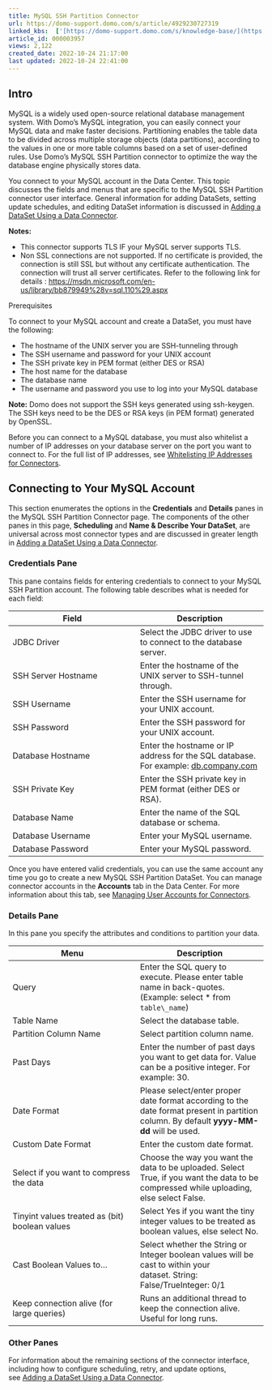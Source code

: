 ```yaml
---
title: MySQL SSH Partition Connector
url: https://domo-support.domo.com/s/article/4929230727319
linked_kbs:  ['[https://domo-support.domo.com/s/knowledge-base/](https://domo-support.domo.com/s/knowledge-base/)', '[https://domo-support.domo.com/s/](https://domo-support.domo.com/s/)', '[https://domo-support.domo.com/s/topic/0TO5w000000ZammGAC](https://domo-support.domo.com/s/topic/0TO5w000000ZammGAC)', '[https://domo-support.domo.com/s/topic/0TO5w000000ZanLGAS](https://domo-support.domo.com/s/topic/0TO5w000000ZanLGAS)', '[https://domo-support.domo.com/s/topic/0TO5w000000ZapAGAS](https://domo-support.domo.com/s/topic/0TO5w000000ZapAGAS)', '[https://domo-support.domo.com/s/article/360042926274](https://domo-support.domo.com/s/article/360042926274)', '[https://domo-support.domo.com/s/article/360043630093](https://domo-support.domo.com/s/article/360043630093)', '[https://domo-support.domo.com/s/article/360042926054](https://domo-support.domo.com/s/article/360042926054)', '[https://domo-support.domo.com/s/article/4929230727319](https://domo-support.domo.com/s/article/4929230727319)', '[https://domo-support.domo.com/s/topic/0TO5w000000ZapAGAS/partition-connectors](https://domo-support.domo.com/s/topic/0TO5w000000ZapAGAS/partition-connectors)', '[https://domo-support.domo.com/s/article/360043429933](https://domo-support.domo.com/s/article/360043429933)', '[https://domo-support.domo.com/s/article/360043429953](https://domo-support.domo.com/s/article/360043429953)', '[https://domo-support.domo.com/s/article/360042925494](https://domo-support.domo.com/s/article/360042925494)', '[https://domo-support.domo.com/s/article/4408174643607](https://domo-support.domo.com/s/article/4408174643607)', '[https://domo-support.domo.com/s/article/360043429913](https://domo-support.domo.com/s/article/360043429913)', '[https://domo-support.domo.com/s/login/](https://domo-support.domo.com/s/login/)']
article_id: 000003957
views: 2,122
created_date: 2022-10-24 21:17:00
last updated: 2022-10-24 22:41:00
---
```




Intro
-----


MySQL is a widely used open-source relational database management system. With Domo's MySQL integration, you can easily connect your MySQL data and make faster decisions. Partitioning enables the table data to be divided across multiple storage objects (data partitions), according to the values in one or more table columns based on a set of user-defined rules. Use Domo’s MySQL SSH Partition connector to optimize the way the database engine physically stores data.


You connect to your MySQL account in the Data Center. This topic discusses the fields and menus that are specific to the MySQL SSH Partition connector user interface. General information for adding DataSets, setting update schedules, and editing DataSet information is discussed in [Adding a DataSet Using a Data Connector](/s/article/360042926274 "Adding a DataSet Using a Data Connector").




 


**Notes:**


* This connector supports TLS IF your MySQL server supports TLS.
* Non SSL connections are not supported. If no certificate is provided, the connection is still SSL but without any certificate authentication. The connection will trust all server certificates. Refer to the following link for details : <https://msdn.microsoft.com/en-us/library/bb879949%28v=sql.110%29.aspx>






Prerequisites


To connect to your MySQL account and create a DataSet, you must have the following:


* The hostname of the UNIX server you are SSH-tunneling through
* The SSH username and password for your UNIX account
* The SSH private key in PEM format (either DES or RSA)
* The host name for the database
* The database name
* The username and password you use to log into your MySQL database







**Note:** Domo does not support the SSH keys generated using ssh-keygen. The SSH keys need to be the DES or RSA keys (in PEM format) generated by OpenSSL.



Before you can connect to a MySQL database, you must also whitelist a number of IP addresses on your database server on the port you want to connect to. For the full list of IP addresses, see [Whitelisting IP Addresses for Connectors](/s/article/360043630093 "Whitelisting IP Addresses for Connectors").


Connecting to Your MySQL Account
--------------------------------


This section enumerates the options in the **Credentials** and **Details** panes in the MySQL SSH Partition Connector page. The components of the other panes in this page, **Scheduling** and **Name & Describe Your DataSet**, are universal across most connector types and are discussed in greater length in [Adding a DataSet Using a Data Connector](/s/article/360042926274 "Adding a DataSet Using a Data Connector").


### Credentials Pane


This pane contains fields for entering credentials to connect to your MySQL SSH Partition account. The following table describes what is needed for each field:  




| Field | Description |
| --- | --- |
| JDBC Driver | Select the JDBC driver to use to connect to the database server. |
| SSH Server Hostname | Enter the hostname of the UNIX server to SSH-tunnel through. |
| SSH Username | Enter the SSH username for your UNIX account. |
| SSH Password | Enter the SSH password for your UNIX account. |
| Database Hostname | Enter the hostname or IP address for the SQL database. For example: [db.company.com](http://db.company.com) |
| SSH Private Key | Enter the SSH private key in PEM format (either DES or RSA). |
| Database Name | Enter the name of the SQL database or schema. |
| Database Username | Enter your MySQL username. |
| Database Password | Enter your MySQL password. |


Once you have entered valid credentials, you can use the same account any time you go to create a new MySQL SSH Partition DataSet. You can manage connector accounts in the **Accounts** tab in the Data Center. For more information about this tab, see [Managing User Accounts for Connectors](/s/article/360042926054 "Managing User Accounts for Connectors").


### Details Pane


In this pane you specify the attributes and conditions to partition your data.




| Menu | Description |
| --- | --- |
| Query | Enter the SQL query to execute. Please enter table name in back-quotes.(Example: select \* from `table\_name`) |
| Table Name | Select the database table. |
| Partition Column Name | Select partition column name. |
| Past Days | Enter the number of past days you want to get data for. Value can be a positive integer. For example: 30. |
| Date Format | Please select/enter proper date format according to the date format present in partition column. By default **yyyy-MM-dd** will be used. |
| Custom Date Format | Enter the custom date format. |
| Select if you want to compress the data | Choose the way you want the data to be uploaded. Select True, if you want the data to be compressed while uploading, else select False. |
| Tinyint values treated as (bit) boolean values | Select Yes if you want the tiny integer values to be treated as boolean values, else select No. |
| Cast Boolean Values to... | Select whether the String or Integer boolean values will be cast to within your dataset. String: False/TrueInteger: 0/1 |
| Keep connection alive (for large queries) | Runs an additional thread to keep the connection alive. Useful for long runs. |


### Other Panes


For information about the remaining sections of the connector interface, including how to configure scheduling, retry, and update options, see [Adding a DataSet Using a Data Connector](/s/article/360042926274 "Adding a DataSet Using a Data Connector").

